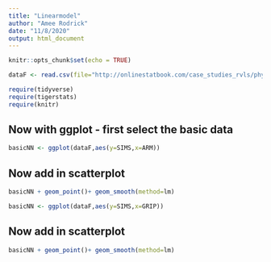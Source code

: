 ```yaml
---
title: "Linearmodel"
author: "Amee Rodrick"
date: "11/8/2020"
output: html_document
---
```


```r
knitr::opts_chunk$set(echo = TRUE)
```

```r
dataF <- read.csv(file="http://onlinestatbook.com/case_studies_rvls/physical_strength/data.txt",sep="",header=TRUE)  
```

```r
require(tidyverse)
require(tigerstats)
require(knitr)

```


## Now with ggplot - first select the basic data

```r
basicNN <- ggplot(dataF,aes(y=SIMS,x=ARM))
```
## Now add in scatterplot

```r
basicNN + geom_point()+ geom_smooth(method=lm)
```

```r
basicNN <- ggplot(dataF,aes(y=SIMS,x=GRIP))
```
## Now add in scatterplot

```r
basicNN + geom_point()+ geom_smooth(method=lm)
```









